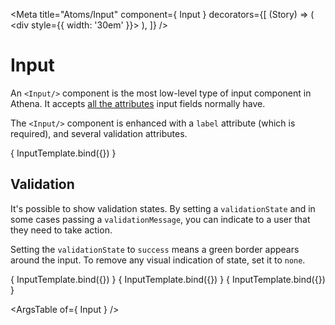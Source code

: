 
<Meta
  title="Atoms/Input"
  component={ Input }
  decorators={[
    (Story) => (
      <div style={{ width: '30em' }}>
        <Story />
      </div>
    ),
  ]}
/>

# Input
An `<Input/>` component is the most low-level type of input component in Athena.
It accepts [all the attributes](https://developer.mozilla.org/en-US/docs/Web/HTML/Element/input#attributes) input fields normally have.

The `<Input/>` component is enhanced with a `label` attribute (which is required), and several validation attributes.

<Canvas>
  <Story
    name="Basic input"
    argTypes={{
      label: argTypes.label,
    }}
    args={{
      label: 'This is a label for an input'
    }}
  >
    { InputTemplate.bind({}) }
  </Story>
</Canvas>

## Validation
It's possible to show validation states. By setting a `validationState` and in some cases passing a `validationMessage`,
you can indicate to a user that they need to take action.

Setting the `validationState` to `success` means a green border appears around the input.
To remove any visual indication of state, set it to `none`.

<Canvas>
  <Story
    name="Input with no validation state"
    argTypes={{
      label: argTypes.label,
      validationState: argTypes.validationState,
      validationMessage: argTypes.validationMessage,
    }}
    args={{
      label: 'This input has no validation state',
      validationState: 'none',
    }}
  >
    { InputTemplate.bind({}) }
  </Story>
  <Story
    name="Input with successful validation state"
    argTypes={{
      label: argTypes.label,
      validationState: argTypes.validationState,
      validationMessage: argTypes.validationMessage,
    }}
    args={{
      label: 'This input has a successful validation state',
      validationState: 'success',
    }}
  >
    { InputTemplate.bind({}) }
  </Story>
  <Story
    name="Input with a failed validation state"
    argTypes={{
      label: argTypes.label,
      validationState: argTypes.validationState,
      validationMessage: argTypes.validationMessage,
    }}
    args={{
      label: 'This input has a failed validation state',
      validationState: 'error',
      validationMessage: 'This input is in error',
    }}
  >
    { InputTemplate.bind({}) }
  </Story>
</Canvas>

<ArgsTable of={ Input } />